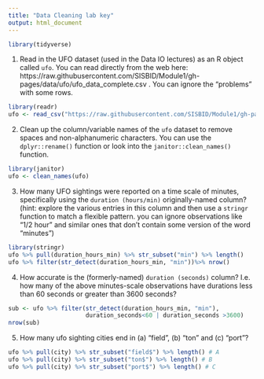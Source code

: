```yaml
---
title: "Data Cleaning lab key"
output: html_document
---
```



```r
library(tidyverse)
```

1. Read in the UFO dataset (used in the Data IO lectures) as an R object called `ufo`.
You can read directly from the web here: https://raw.githubusercontent.com/SISBID/Module1/gh-pages/data/ufo/ufo_data_complete.csv . 
You can ignore the "problems" with some rows. 

```r
library(readr)
ufo <- read_csv("https://raw.githubusercontent.com/SISBID/Module1/gh-pages/data/ufo/ufo_data_complete.csv")
```

2. Clean up the column/variable names of the `ufo` dataset to remove spaces and non-alphanumeric characters. You can use the `dplyr::rename()` function or look into the `janitor::clean_names()` function. 

```r
library(janitor)
ufo <- clean_names(ufo)
```

3. How many UFO sightings were reported on a time scale of minutes, specifically using the `duration (hours/min)` originally-named column? (hint: explore the various entries in this column and then use a `stringr` function to match a flexible pattern. you can ignore observations like "1/2 hour" and similar ones that don't contain some version of the word "minutes")

```r
library(stringr)
ufo %>% pull(duration_hours_min) %>% str_subset("min") %>% length()
ufo %>% filter(str_detect(duration_hours_min, "min"))%>% nrow()
```

4. How accurate is the (formerly-named) `duration (seconds)` column? I.e. how many of the above minutes-scale observations have durations less than 60 seconds or greater than 3600 seconds? 

```r
sub <- ufo %>% filter(str_detect(duration_hours_min, "min"),
                      duration_seconds<60 | duration_seconds >3600)
nrow(sub)
```

5. How many ufo sighting cities end in (a) "field", (b) "ton" and (c) "port"?


```r
ufo %>% pull(city) %>% str_subset("field$") %>% length() # A
ufo %>% pull(city) %>% str_subset("ton$") %>% length() # B
ufo %>% pull(city) %>% str_subset("port$") %>% length() # C
```


